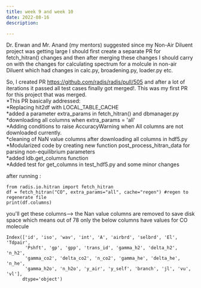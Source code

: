 ```yaml
---
title: week 9 and week 10
date: 2022-08-16
description: 

---
```


Dr. Erwan and Mr. Anand (my mentors) suggested since my Non-Air Diluent project was getting large I should first create a separate PR for
fetch_hitran() changes and then after merging these changes I should carry on with the changes for calculating spectrum for a molcule in non-air Diluent
which had changes in calc.py, broadening.py, loader.py etc.

So, I created PR https://github.com/radis/radis/pull/505  and after a lot of iterations it passed all test cases finally got merged!.
This was my first PR for this project that was merged.</br>
*This PR basically addressed:</br>
  *Replacing hit2df with LOCAL_TABLE_CACHE</br>
  *added a parameter extra_params in fetch_hitran() and dbmanager.py</br>
  *downloading all columns when extra_params = 'all'</br>
  *Adding conditions to raise AccuracyWarning when All columns are not downloaded currently.</br>
  *cleaning of NaN value columns after downloading all columns in hdf5.py</br>
  *Modularized code by creating new function post_process_hitran_data for parsing non-equilibrium parameters</br>
  *added ldb.get_columns function</br>
  *Added test for get_columns in test_hdf5.py and some minor changes</br>


after running :
```
from radis.io.hitran import fetch_hitran
df = fetch_hitran("CO", extra_params="all", cache="regen") #regen to regenerate file
print(df.columns)
```
you'll get these columns--> the Nan value columns are removed to save disk space which means out of 78 only the below columns have values for
CO molecule
```
Index(['id', 'iso', 'wav', 'int', 'A', 'airbrd', 'selbrd', 'El', 'Tdpair',
       'Pshft', 'gp', 'gpp', 'trans_id', 'gamma_h2', 'delta_h2', 'n_h2',
       'gamma_co2', 'delta_co2', 'n_co2', 'gamma_he', 'delta_he', 'n_he',
       'gamma_h2o', 'n_h2o', 'y_air', 'y_self', 'branch', 'jl', 'vu', 'vl'],
      dtype='object')
```      